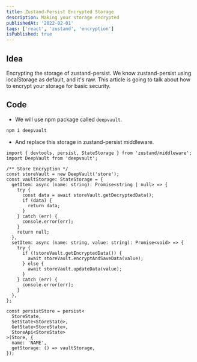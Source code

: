 ```yaml
---
title: Zustand-Persist Encrypted Storage
description: Making your storage encrypted
publishedAt: '2022-02-01'
tags: ['react', 'zustand', 'encryption']
isPublished: true
---
```


## Idea

Encrypting the storage of zustand-persist.
We know zustand-persist using localStorage as default, and it's raw.
This article is going to talk about how to encrypt your storage for basic security.

## Code

- We will use npm package called `deepvault`.

```bash
npm i deepvault
```

- And replace this storage in zustand-persist middleware.

```tsx
import { devtools, persist, StateStorage } from 'zustand/middleware';
import DeepVault from 'deepvault';

/** Store Encryption */
const storeVault = new DeepVault('store');
const vaultStorage: StateStorage = {
  getItem: async (name: string): Promise<string | null> => {
    try {
      const data = await storeVault.getDecryptedData();
      if (data) {
        return data;
      }
    } catch (err) {
      console.error(err);
    }
    return null;
  },
  setItem: async (name: string, value: string): Promise<void> => {
    try {
      if (!storeVault.getEncryptedData()) {
        await storeVault.encryptAndSaveData(value);
      } else {
        await storeVault.updateData(value);
      }
    } catch (err) {
      console.error(err);
    }
  },
};

const persistStore = persist<
  StoreState,
  SetState<StoreState>,
  GetState<StoreState>,
  StoreApi<StoreState>
>(Store, {
  name: 'NAME',
  getStorage: () => vaultStorage,
});
```



